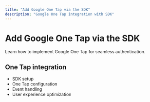 ```yaml
---
title: "Add Google One Tap via the SDK"
description: "Google One Tap integration with SDK"
---
```


# Add Google One Tap via the SDK

Learn how to implement Google One Tap for seamless authentication.

## One Tap integration

- SDK setup
- One Tap configuration
- Event handling
- User experience optimization
